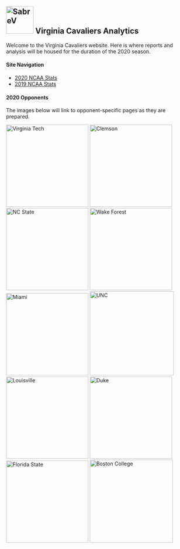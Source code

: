 <br>  


## <img width="75" alt="SabreV " src="pictures/UVA.png"> **Virginia Cavaliers Analytics** 

Welcome to the Virginia Cavaliers website. Here is where reports and analysis will be housed for the duration of the 2020 season. 
<br>
 

#### **Site Navigation**  
* [2020 NCAA Stats](tables_2020.html)
* [2019 NCAA Stats](tables_2019.html)
<br>  
 
  
#### **2020 Opponents**
The images below will link to opponent-specific pages as they are prepared. 

<img width="225" alt="Virginia Tech" src="pictures/VT.png">
<img width="225" alt="Clemson" src="pictures/Clemson.png">
<img width="225" alt="NC State" src="pictures/nsstate.png">
<img width="225" alt="Wake Forest" src="pictures/wake.png">
<img width="225" alt="Miami" src="pictures/miami.png">
<img width="230" alt="UNC" src="pictures/UNC.png">
<img width="225" alt="Louisville" src="pictures/louisville.png">
<img width="225" alt="Duke" src="pictures/duke.png">
<img width="225" alt="Florida State" src="pictures/fsu.png">
<img width="227" alt="Boston College" src="pictures/bc.png">